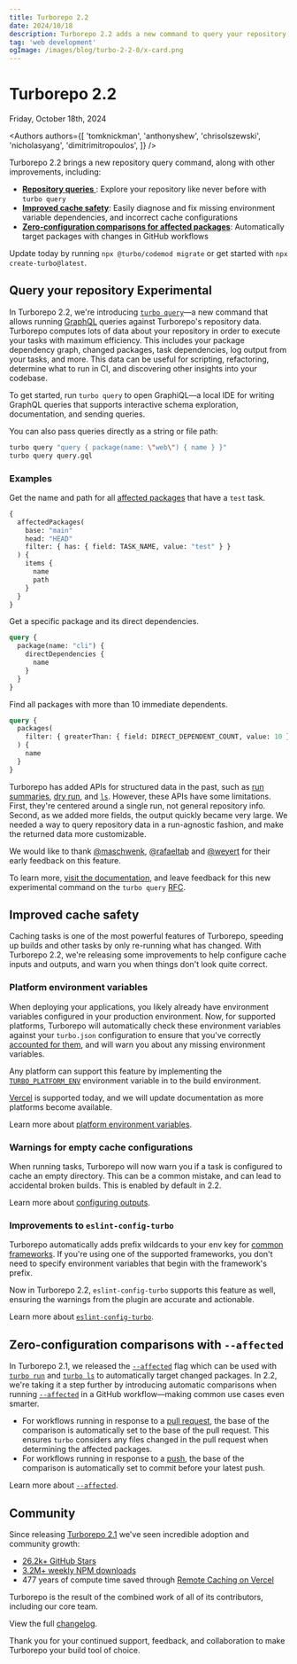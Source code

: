 ```yaml
---
title: Turborepo 2.2
date: 2024/10/18
description: Turborepo 2.2 adds a new command to query your repository, cache safety improvements, and intelligent affected filters.
tag: 'web development'
ogImage: /images/blog/turbo-2-2-0/x-card.png
---
```


<h1 className="text-center">Turborepo 2.2</h1>


<Date>Friday, October 18th, 2024</Date>

<Authors
  authors={[
    'tomknickman',
    'anthonyshew',
    'chrisolszewski',
    'nicholasyang',
    'dimitrimitropoulos',
  ]}
/>

Turborepo 2.2 brings a new repository query command, along with other improvements, including:

- [**Repository queries** <ExperimentalBadge isLink={false} />](#query-your-repository-experimental): Explore your repository like never before with `turbo query`
- [**Improved cache safety**](#improved-cache-safety): Easily diagnose and fix missing environment variable dependencies, and incorrect cache configurations
- [**Zero-configuration comparisons for affected packages**](#zero-configuration-comparisons-with---affected): Automatically target packages with changes in GitHub workflows

Update today by running `npx @turbo/codemod migrate` or get started with `npx create-turbo@latest`.

## Query your repository <ExperimentalBadge>Experimental</ExperimentalBadge>

In Turborepo 2.2, we're introducing [`turbo query`](/docs/reference/query)—a new command that
allows running [GraphQL](https://graphql.org/) queries against Turborepo's repository data. Turborepo computes lots of data about your repository
in order to execute your tasks with maximum efficiency. This includes your package dependency graph, changed packages, task dependencies, log output from your tasks, and more.
This data can be useful for scripting, refactoring, determine what to run in CI, and discovering other insights into your codebase.

To get started, run `turbo query` to open GraphiQL—a local IDE for writing GraphQL queries
that supports interactive schema exploration, documentation, and sending queries.

You can also pass queries directly as a string or file path:

```bash title="Terminal"
turbo query "query { package(name: \"web\") { name } }"
turbo query query.gql
```

### Examples

Get the name and path for all [affected packages](/docs/reference/run#--affected) that have a `test` task.

```graphql title="affected-packages.gql"
{
  affectedPackages(
    base: "main"
    head: "HEAD"
    filter: { has: { field: TASK_NAME, value: "test" } }
  ) {
    items {
      name
      path
    }
  }
}
```

Get a specific package and its direct dependencies.

```graphql title="direct-dependencies.gql"
query {
  package(name: "cli") {
    directDependencies {
      name
    }
  }
}
```

Find all packages with more than 10 immediate dependents.

```graphql title="filter.gql"
query {
  packages(
    filter: { greaterThan: { field: DIRECT_DEPENDENT_COUNT, value: 10 } }
  ) {
    name
  }
}
```

Turborepo has added APIs for structured data in the past, such as [run summaries](/docs/reference/run#--summarize), [dry run](/docs/reference/run#--dry----dry-run), and [`ls`](/docs/reference/ls).
However, these APIs have some limitations. First, they're centered around a single run, not general repository info. Second, as we added more fields, the output quickly became very large.
We needed a way to query repository data in a run-agnostic fashion, and make the returned data more customizable.

We would like to thank [@maschwenk](https://github.com/maschwenk), [@rafaeltab](https://github.com/rafaeltab) and [@weyert](https://github.com/weyert) for their early feedback on this feature.

To learn more, [visit the documentation](/docs/reference/query), and leave feedback for this new experimental command on the `turbo query` [RFC](https://github.com/vercel/turborepo/discussions/9170).

## Improved cache safety

Caching tasks is one of the most powerful features of Turborepo, speeding up builds and other tasks by only re-running what has changed.
With Turborepo 2.2, we're releasing some improvements to help configure cache inputs and outputs, and warn you when things don't look quite correct.

### Platform environment variables

When deploying your applications, you likely already have environment variables configured in your production environment. Now, for supported platforms, Turborepo will
automatically check these environment variables against your `turbo.json` configuration to ensure that you've correctly [accounted for them](/docs/crafting-your-repository/using-environment-variables#adding-environment-variables-to-task-hashes),
and will warn you about any missing environment variables.

Any platform can support this feature by implementing the [`TURBO_PLATFORM_ENV`](/docs/reference/system-environment-variables) environment variable in to the build environment.

[Vercel](https://vercel.com) is supported today, and we will update documentation as more platforms become available.

Learn more about [platform environment variables](/docs/crafting-your-repository/using-environment-variables#platform-environment-variables).

### Warnings for empty cache configurations

When running tasks, Turborepo will now warn you if a task is configured to cache an empty directory.
This can be a common mistake, and can lead to accidental broken builds. This is enabled by default in 2.2.

Learn more about [configuring outputs](/docs/crafting-your-repository/configuring-tasks#specifying-outputs).

### Improvements to `eslint-config-turbo`

Turborepo automatically adds prefix wildcards to your env key for [common frameworks](/docs/crafting-your-repository/using-environment-variables#framework-inference).
If you're using one of the supported frameworks, you don't need to specify environment variables that begin with the framework's prefix.

Now in Turborepo 2.2, `eslint-config-turbo` supports this feature as well, ensuring the warnings from the plugin are accurate and actionable.

Learn more about [`eslint-config-turbo`](/docs/reference/eslint-config-turbo).

## Zero-configuration comparisons with `--affected`

In Turborepo 2.1, we released the [`--affected`](/docs/reference/run#--affected) flag which can be used with [`turbo run`](/docs/reference/run) and [`turbo ls`](/docs/reference/ls) to automatically target changed packages.
In 2.2, we're taking it a step further by introducing automatic comparisons when running [`--affected`](/docs/reference/run#--affected) in a GitHub workflow—making common use cases even smarter.

- For workflows running in response to a [pull request](https://docs.github.com/en/actions/writing-workflows/choosing-when-your-workflow-runs/events-that-trigger-workflows#pull_request), the base of the comparison is automatically set to the base of the pull request. This ensures `turbo` considers any files changed in the pull request when determining the affected packages.
- For workflows running in response to a [push](https://docs.github.com/en/actions/writing-workflows/choosing-when-your-workflow-runs/events-that-trigger-workflows#push), the base of the comparison is automatically set to commit before your latest push.

Learn more about [`--affected`](/docs/crafting-your-repository/constructing-ci#using---affected-in-github-actions).

## Community

Since releasing [Turborepo 2.1](/blog/turbo-2-1-0) we've seen incredible adoption and community growth:

- [26.2k+ GitHub Stars](https://github.com/vercel/turbo)
- [3.2M+ weekly NPM downloads](https://www.npmjs.com/package/turbo)
- 477 years of compute time saved through [Remote Caching on Vercel](https://vercel.com/docs/concepts/monorepos/remote-caching)

Turborepo is the result of the combined work of all of its contributors, including our core team.

View the full [changelog](https://github.com/vercel/turborepo/releases/tag/v2.2.0).

Thank you for your continued support, feedback, and collaboration to make Turborepo your build tool of choice.
